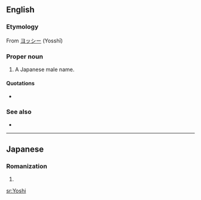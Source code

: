 {{also|yoshi}}
==English==

===Etymology===
From {{etyl|ja|en}} [[ヨッシー]] (Yosshī)

===Proper noun===
{{en-proper noun}}

# A Japanese male name.

====Quotations====
* {{seeCites}}

===See also===
* {{pedialite|Yoshi}}

----

==Japanese==

===Romanization===
{{ja-romaji}}

# {{ja-romanization of|よし}}

[[sr:Yoshi]]